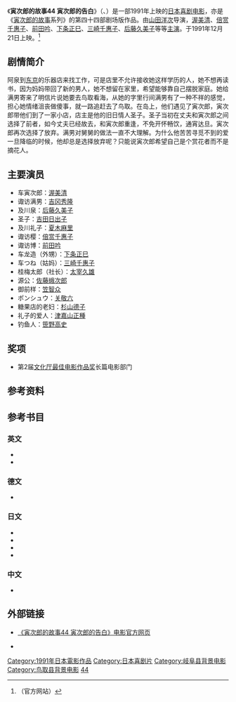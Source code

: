 {{noteTA
|1=zh-hans:寅次郎的故事; zh-hant:男人真命苦;
}}
{{Infobox film
| name = 寅次郎的故事44 寅次郎的告白<br>男はつらいよ 寅次郎の告白<br>Tora-san Confesses
| image = 
| caption = 
| director = [[山田洋次|山田洋次]]
| producer = 深泽宏
| writer = 山田洋次<br>朝间义隆
| starring = [[渥美清|渥美清]]<br>[[后藤久美子|后藤久美子]]
| music = [[山本直纯|山本直纯]]
| cinematography = 高羽哲夫
| editing = 石井岩
| distributor = [[松竹|松竹]]
| released = {{Film date|1991|12|21}}
| runtime = 104分钟
| country = {{JPN}}
| language = 日语
| budget = 
| gross = 1,420,000,000日元
| preceded_by = [[寅次郎的故事43_寅次郎的休息日|寅次郎的故事43 寅次郎的休息日]]
| followed_by = [[寅次郎的故事45_寅次郎的青春|寅次郎的故事45 寅次郎的青春]]
}}

《'''寅次郎的故事44 寅次郎的告白'''》（{{lang-ja|男はつらいよ 寅次郎の告白}}、{{lang-en|Tora-san Confesses}}）是一部1991年上映的[[日本|日本]][[喜剧电影|喜剧电影]]，亦是《[[寅次郎的故事|寅次郎的故事]]系列》的第四十四部剧场版作品。由[[山田洋次|山田洋次]]导演，[[渥美清|渥美清]]、[[倍赏千惠子|倍赏千惠子]]、[[前田吟|前田吟]]、[[下条正巳|下条正巳]]、[[三崎千惠子|三崎千惠子]]、[[后藤久美子|后藤久美子]]等等[[主演|主演]]。于1991年12月21日上映。<ref>{{cite web|url=http://www.tora-san.jp/toranomaki/movie44/madonna.html|title=男はつらいよ 寅次郎の告白 (Madonna)|accessdate=2016-02-20|publisher=[http://www.tora-san.jp/ www.tora-san.jp]|language=ja|archive-url=https://web.archive.org/web/20150721003900/http://www.tora-san.jp/toranomaki/movie44/madonna.html|archive-date=2015-07-21|dead-url=yes}}（官方网站）</ref>

==剧情简介==
阿泉到[[东京|东京]]的乐器店来找工作，可是店里不允许接收她这样学历的人，她不想再读书，因为妈妈带回了新的男人，她不想留在家里，希望能够靠自己摆脱家庭。她给满男寄来了明信片说她要去鸟取看海，从她的字里行间满男有了一种不祥的感觉，担心她情绪沮丧做傻事，就一路追赶去了鸟取。在岛上，他们遇见了寅次郎，寅次郎带他们到了一家小店，店主是他的旧日情人圣子。圣子当初在丈夫和寅次郎之间选择了前者，如今丈夫已经故去，和寅次郎重逢，不免开怀畅饮，通宵达旦。寅次郎再次选择了放弃。满男对舅舅的做法一直不大理解。为什么他苦苦寻觅不到的爱一旦降临的时候，他却总是选择放弃呢？只能说寅次郎希望自己是个赏花者而不是摘花人。

==主要演员==
*车寅次郎：[[渥美清|渥美清]]
*诹访满男：[[吉冈秀隆|吉冈秀隆]]
*及川泉：[[后藤久美子|后藤久美子]]
*圣子：[[吉田日出子|吉田日出子]]
*及川礼子：[[夏木麻里|夏木麻里]]
*诹访樱：[[倍赏千惠子|倍赏千惠子]]
*诹访博：[[前田吟|前田吟]]
*车龙造（外甥）：[[下条正巳|下条正巳]]
*车つね（姑妈）：[[三崎千惠子|三崎千惠子]]
*桂梅太郎（社长）：[[太宰久雄|太宰久雄]]
*源公：[[佐藤蛾次郎|佐藤蛾次郎]]
*御前样：[[笠智众|笠智众]]
*ポンシュウ：[[关敬六|关敬六]]
*糖果店的老妇：[[杉山德子|杉山德子]]
*礼子的爱人：[[津嘉山正種|津嘉山正種]]
*钓鱼人：[[笹野高史|笹野高史]]

==奖项==
*第2届[[文化厅最佳电影作品奖|文化厅最佳电影作品奖]]长篇电影部门

==参考资料==
{{reflist}}

==参考书目==
===英文===
* {{cite web|url=http://www.citwf.com/film257087.htm|title=OTOKO WA TSURAIYO -TORAJIRO NO KOKUHAKU|accessdate=2016-02-20|publisher=[[Complete_Index_to_World_Film|Complete Index to World Film]]|language=en|archive-url=https://web.archive.org/web/20160303202239/http://www.citwf.com/film257087.htm|archive-date=2016-03-03|dead-url=yes}}
* {{IMDb title|0102611|Otoko wa tsurai yo: Torajiro no kokuhaku (1991)}}

===德文===
* {{cite web|url=http://www.molodezhnaja.ch/torasan44.htm|title=Tora-San Confesses|accessdate=2016-02-20|publisher=[http://www.molodezhnaja.ch/ www.molodezhnaja.ch]|language=de|archive-date=2016-03-04|archive-url=https://web.archive.org/web/20160304052307/http://www.molodezhnaja.ch/torasan44.htm|dead-url=no}}

===日文===
* {{cite web|url=http://www.allcinema.net/prog/show_c.php?num_c=151585|title=男はつらいよ　寅次郎の告白  (1991)|accessdate=2016-02-20|publisher=[http://www.allcinema.net/ www.allcinema.net]|language=ja|archive-date=2016-03-05|archive-url=https://web.archive.org/web/20160305190541/http://www.allcinema.net/prog/show_c.php?num_c=151585|dead-url=no}}
* {{cite web|url=http://www.japanese-cinema-db.jp/details/1667|title=男はつらいよ 寅次郎の告白|accessdate=2016-02-20|publisher=[http://www.japanese-cinema-db.jp/index.php 日本电影院数据库]（[[日本文化厅|日本文化厅]]）|language=ja|deadurl=yes|archiveurl=https://web.archive.org/web/20120326031610/http://www.japanese-cinema-db.jp/details/1667|archivedate=2012-03-26}}
* {{cite web|url=http://www.jmdb.ne.jp/1991/do002860.htm|title=男はつらいよ 寅次郎の告白|accessdate=2016-02-20|language=ja|publisher=[[日本电影数据库|日本电影数据库]]|archive-url=https://web.archive.org/web/20160303195555/http://www.jmdb.ne.jp/1991/do002860.htm|archive-date=2016-03-03|dead-url=yes}}
* {{cite web|url=http://www.kinejun.jp/cinema/id/28614|title=男はつらいよ 寅次郎の告白|accessdate=2016-02-20|language=ja|publisher=[[电影旬报|电影旬报]]|deadurl=yes|archiveurl=https://web.archive.org/web/20120324083702/http://www.kinejun.jp/cinema/id/28614|archivedate=2012-03-24}}

===中文===
* {{cite web|url=http://movie.douban.com/subject/1786444/|title=寅次郎的故事44 寅次郎的告白|accessdate=2016-02-20|publisher=豆瓣电影|archive-date=2017-01-16|archive-url=https://web.archive.org/web/20170116083424/https://movie.douban.com/subject/1786444/|dead-url=no}}

==外部链接==
* {{ja icon}} [https://web.archive.org/web/20150723030851/http://www.tora-san.jp/toranomaki/movie44/ 《寅次郎的故事44 寅次郎的告白》电影官方网页]
* {{en icon}} {{imdb title|0102611|寅次郎的故事44 寅次郎的告白}}

{{寅次郎的故事}}

{{DEFAULTSORT:Tora-san-44}}
[[Category:1991年日本電影作品|Category:1991年日本電影作品]]
[[Category:日本喜剧片|Category:日本喜剧片]]
[[Category:岐阜县背景电影|Category:岐阜县背景电影]]
[[Category:鸟取县背景电影|Category:鸟取县背景电影]]
[[Category:寅次郎的故事系列|44]]
